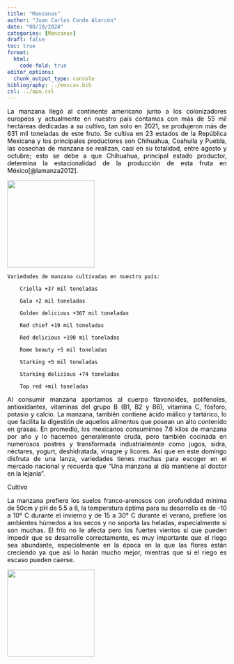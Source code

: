 ```yaml
---
title: "Manzanas"
author: "Juan Carlos Conde Alarcón"
date: "08/18/2024"
categories: [Manzanas]
draft: false
toc: true
format:
  html:
    code-fold: true
editor_options: 
  chunk_output_type: console
bibliography: ../moscas.bib
csl: ../apa.csl
---
```


::: {style="text-align: justify; color:black;"}
La manzana llegó al continente americano junto a los colonizadores europeos y actualmente en nuestro país contamos con más de 55 mil hectáreas dedicadas a su cultivo, tan solo en 2021, se produjeron más de 631 mil toneladas de este fruto. Se cultiva en 23 estados de la República Mexicana y los principales productores son Chihuahua, Coahuila y Puebla, las cosechas de manzana se realizan, casi en su totalidad, entre agosto y octubre; esto se debe a que Chihuahua, principal estado productor, determina la estacionalidad de la producción de esta fruta en México[@lamanza2012].

![](Mapamanzana.jpg){.lightbox width="200"}

```         
Variedades de manzana cultivadas en nuestro país:

    Criolla +37 mil toneladas

    Gala +2 mil toneladas

    Golden delicious +367 mil toneladas 

    Red chief +19 mil toneladas 

    Red delicious +190 mil toneladas 

    Rome beauty +5 mil toneladas

    Starking +5 mil toneladas 

    Starking delicious +74 toneladas

    Top red +mil toneladas
```

Al consumir manzana aportamos al cuerpo flavonoides, polifenoles, antioxidantes, vitaminas del grupo B (B1, B2 y B6), vitamina C, fósforo, potasio y calcio. La manzana, también contiene ácido málico y tartárico, lo que facilita la digestión de aquellos alimentos que posean un alto contenido en grasas. En promedio, los mexicanos consumimos 7.6 kilos de manzana por año y lo hacemos generalmente cruda, pero también cocinada en numerosos postres y transformada industrialmente como jugos, sidra, néctares, yogurt, deshidratada, vinagre y licores. Así que en este domingo disfruta de una lanza, variedades tienes muchas para escoger en el mercado nacional y recuerda que “Una manzana al día mantiene al doctor en la lejanía”.

Cultivo

La manzana prefiere los suelos franco-arenosos con profundidad mínima de 50cm y pH de 5.5 a 6, la temperatura óptima para su desarrollo es de -10 a 10° C durante el invierno y de 15 a 30° C durante el verano, prefiere los ambientes húmedos a los secos y no soporta las heladas, especialmente si son muchas. El frío no le afecta pero los fuertes vientos sí que pueden impedir que se desarrolle correctamente, es muy importante que el riego sea abundante, especialmente en la época en la que las flores están creciendo ya que así lo harán mucho mejor, mientras que si el riego es escaso pueden caerse.

![](cultivoman.jpg){.lightbox width="200"}
:::
